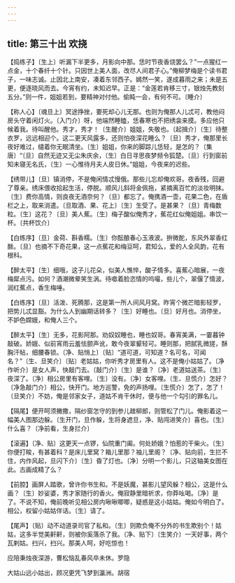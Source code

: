 ```yaml
---
---
---
```

title: 第三十出 欢挠
---

【捣练子】〔生上〕听漏下半更多，月影向中那。恁时节夜香烧罢么？”一点猩红一点金，十个春纤十个针。只因世上美人面，改尽人间君子心。”俺柳梦梅是个读书君子，一味志诚。止因北上南安，凑着东邻西子。嫣然一笑，遂成暮雨之来；未是五更，便逐晓风而去。今宵有约，未知迟早。正是：“金莲若肯移三寸，银烛先教刻五分。”则一件，姐姐若到，要精神对付他。偷盹一会，有何不可。〔睡介〕

【称人心】〔魂旦上〕冥途挣挫，要死却心儿无那。也则为俺那人儿忒可，教他闷房头守着闲灯火。〔入门介〕呀，他端然睡瞌，恁春寒也不把绣衾来摸。多应他只候着我。待叫醒他。秀才，秀才！〔生醒介〕姐姐，失敬也。〔起揖介〕〔生〕待整衣罗，远远相迎个。这二更天风露多，还则怕夜深花睡么？〔旦〕秀才，俺那里长夜好难过，缱着你无眠清坐。〔生〕姐姐，你来的脚踪儿恁轻，是怎的？〔集唐〕“〔旦〕自然无迹又无尘朱庆余，〔生〕白日寻思夜梦频令狐楚。〔旦〕行到窗前知未寝无名氏，〔生〕一心惟待月夫人皮日休。”姐姐，今夜来的迟些。

【绣带儿】〔旦〕镇消停，不是俺闲情忒慢俄。那些儿忘却俺欢哥。夜香残，回避了尊亲。绣床偎收拾起生活，停脱。顺风儿斜将金佩拖，紧摘离百忙的淡妆明抹。〔生〕费你高情，则良夜无酒奈何？〔旦〕都忘了。俺携酒一壶，花果二色，在盾栏之上，取来消遣。〔旦取酒、果、花上〕〔生〕生受了。是甚果？〔旦〕青梅数粒。〔生〕这花？〔旦〕美人蕉。〔生〕梅子酸似俺秀才，蕉花红似俺姐姐。串饮一杯。〔共杯饮介〕

【白练序】〔旦〕金荷、斟香糯。〔生〕你酝酿春心玉液波。拚微酡，东风外翠香红酦。〔旦〕也摘不下奇花果，这一点蕉花和梅豆呵，君知么，爱的人全风韵，花有根科。

【醉太平】〔生〕细哦，这子儿花朵，似美人憔悴，酸子情多。喜蕉心暗展，一夜梅犀点污。如何？酒潮微晕笑生涡。待噷着脸恣情的呜嘬，些儿个，翠偃了情波，润红蕉点，香生梅唾。

【白练序】〔旦〕活泼、死腾那，这是第一所人间风月窝。昨宵个微芒暗影轻罗，把势儿忒显豁。为什么人到幽期话转多？〔生〕好睡也。〔旦〕好月也。消停坐，不妒色嫦娥，和俺人三个。

【醉太平】〔生〕无多，花影阿那。劝奴奴睡也，睡也奴哥。春宵美满，一霎暮钟敲破。娇娥、似前宵雨云羞怯颤声讹，敢今夜翠颦轻可。睡则那，把腻乳微搓，酥胸汗帖，细腰春锁。〔净、贴悄上〕〔贴〕“道可道，可知道？名可名，可闻名？”〔生、旦笑介〕〔贴〕老姑姑，你听秀才房里有人。这不是俺小姑姑了。〔净作听介〕是女人声，快敲门去。〔敲门介〕〔生〕是谁？〔净〕老道姑送茶。〔生〕夜深了。〔净〕相公房里有客哩。〔生〕没有。〔净〕女客哩。〔生、旦慌介〕怎好？〔净急敲门介〕相公，快开门。地方巡警，免的声扬哩。〔生慌介〕怎了，怎了！〔旦笑介〕不妨，俺是邻家女子，道姑不肯干休时，便与他一个勾引的罪名儿。

【隔尾】便开呵须撇撒，隔纱窗怎守的到参儿趖柳郎，则管松了门儿。俺影着这一幅美人图那边躲。〔生开门，旦作躲，生将身遮旦，净、贴闯进笑介〕喜也。〔生〕什么喜？〔净前看，生身拦介〕

【滚遍】〔净、贴〕这更天一点锣，仙院重门阖。何处娇娥？怕惹的干柴火。〔生〕你便打睃，有甚着科？是床儿里窝？箱儿里那？袖儿里阁？〔净、贴向前，生拦不住，内作风起，旦闪下介〕〔生〕昏了灯也。〔净〕分明一个影儿，只这轴美女图在此。古画成精了么？

【前腔】画屏人踏歌，曾许你书生和。不是妖魔，甚影儿望风躲？相公，这是什么画？〔生〕妙娑婆，秀才家随行的香火。俺寂静里暗祈求，你莽吆喝。〔净〕是了。不说不知，俺前晚听见相公房内啾啾唧唧，疑惑是这小姑姑。俺如今明白了。相公，权留小姑姑伴话。〔生〕请了。

【尾声】〔贴〕动不动道录司官了私和。〔生〕则欺负俺不分外的书生欺别个！姑姑，这多半觉美鼾鼾，则被你奚落杀了我。〔净、贴下〕〔生笑介〕一天好事，两个瓦剌姑。扫兴，扫兴。那美人呵，好吃惊也！

应陪秉烛夜深游，曹松恼乱春风卒未休。罗隐

大姑山远小姑出，顾况更凭飞梦到瀛洲。胡宿

